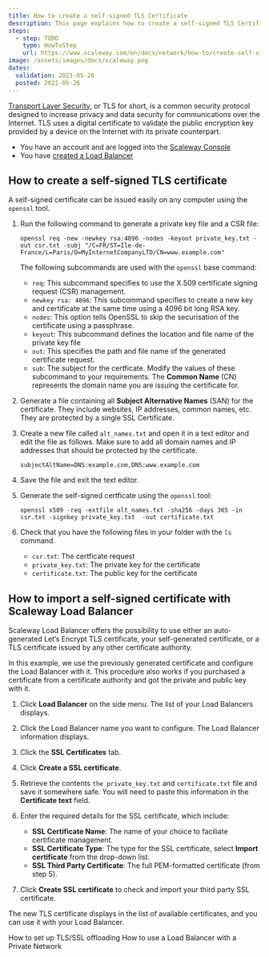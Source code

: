 ```yaml
---
title: How to create a self-signed TLS Certificate
description: This page explains how to create a self-signed TLS Certificate
steps:
  - step: TODO
    type: HowToStep
    url: https://www.scaleway.com/en/docs/network/how-to/create-self-signed-tls-certificate/
image: /assets/images/docs/scaleway.png
dates:
  validation: 2021-05-26
  posted: 2021-05-26
---
```


[Transport Layer Security](https://en.wikipedia.org/wiki/Transport_Layer_Security), or TLS for short, is a common security protocol designed to increase privacy and data security for communications over the Internet. TLS uses a digital certificate to validate the public encryption key provided by a device on the Internet with its private counterpart.

<Message type="requirement">

- You have an account and are logged into the [Scaleway Console](https://console.scaleway.com) 
- You have [created a Load Balancer](/network/load-balancer/how-to/create-load-balancer)

</Message>

## How to create a self-signed TLS certificate

A self-signed certificate can be issued easily on any computer using the `openssl` tool.

1. Run the following command to generate a private key file and a CSR file:
	```
	openssl req -new -newkey rsa:4096 -nodes -keyout private_key.txt -out csr.txt -subj "/C=FR/ST=Ile-de-France/L=Paris/O=MyInternetCompanyLTD/CN=www.example.com"
	```
	The following subcommands are used with the `openssl` base command:
	- `req`: This subcommand specifies to use the X.509 certificate signing request (CSR) management.
	- `newkey rsa: 4096`:  This subcommand specifies to create a new key and certificate at the same time using a 4096 bit long RSA key.
	- `nodes`: This option tells OpenSSL to skip the securisation of the certificate using a passphrase.
	- `keyout`: This subcommand defines the location and file name of the private key file
	- `out`: This specifies the path and file name of the generated certificate request.
	- `sub`: The subject for the certficate. Modify the values of these subcommand to your requirements. The **Common Name** (CN) represents the domain name you are issuing the certificate for.

2. Generate a file containing all **Subject Alternative Names** (SAN) for the certificate. They include websites, IP addresses, common names, etc. They are protected by a single SSL Certificate. 

3. Create a new file called `alt_names.txt` and open it in a text editor and edit the file as follows. Make sure to add all domain names and IP addresses that should be protected by the certificate.
	```
	subjectAltName=DNS:example.com,DNS:www.example.com
	```

4. Save the file and exit the text editor.

5. Generate the self-signed certficate using the `openssl` tool:
	```
	openssl x509 -req -extfile alt_names.txt -sha256 -days 365 -in csr.txt -signkey private_key.txt  -out certificate.txt
	```

6. Check that you have the following files in your folder with the `ls` command.
	- `csr.txt`: The certficate request
	- `private_key.txt`: The private key for the certificate
	- `certificate.txt`: The public key for the certificate

## How to import a self-signed certificate with Scaleway Load Balancer

Scaleway Load Balancer offers the possibility to use either an auto-generated Let’s Encrypt TLS certificate, your self-generated certificate, or a TLS certificate issued by any other certificate authority.

In this example, we use the previously generated certificate and configure the Load Balancer with it. This procedure also works if you purchased a certificate from a certificate authority and got the private and public key with it.

1. Click **Load Balancer** on the side menu. The list of your Load Balancers displays.

2. Click the Load Balancer name you want to configure. The Load Balancer information displays.

3. Click the **SSL Certificates** tab. 

4. Click **Create a SSL certificate**.

5. Retrieve the contents `the private_key.txt` and `certificate.txt` file and save it somewhere safe. You will need to paste this information in the **Certificate text** field.

6. Enter the required details for the SSL certificate, which include:
	- **SSL Certificate Name**: The name of your choice to faciliate certificate management.
	- **SSL Certificate Type**: The type for the SSL certificate, select **Import certificate** from the drop-down list.
	- **SSL Third Party Certificate**: The full PEM-formatted certificate (from step 5).

	<Lightbox src="assets/scaleway-create-ssl-third-party.png" />	

7. Click **Create SSL certificate** to check and import your third party SSL certificate.

The new TLS certificate displays in the list of available certificates, and you can use it with your Load Balancer.
<Lightbox src="assets/scaleway-create-self-certificate.png" />	


<Navigation title="See Also">
  <PreviousButton to="/network/load-balancer/how-to/setup-ssl-offloading/">How to set up TLS/SSL offloading</PreviousButton>
  <NextButton to="/network/load-balancer/how-to/use-with-private-network/">How to use a Load Balancer with a Private Network</NextButton>
</Navigation>

